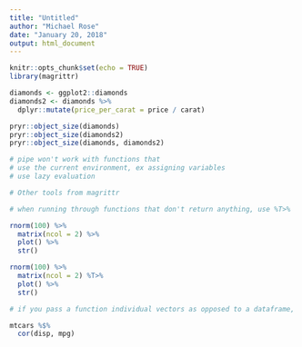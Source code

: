 ---
title: "Untitled"
author: "Michael Rose"
date: "January 20, 2018"
output: html_document
---

```{r setup, include=FALSE}
knitr::opts_chunk$set(echo = TRUE)
library(magrittr)
```

```{r}
diamonds <- ggplot2::diamonds
diamonds2 <- diamonds %>% 
  dplyr::mutate(price_per_carat = price / carat)

pryr::object_size(diamonds)
pryr::object_size(diamonds2)
pryr::object_size(diamonds, diamonds2)

# pipe won't work with functions that
# use the current environment, ex assigning variables 
# use lazy evaluation

# Other tools from magrittr

# when running through functions that don't return anything, use %T>% 

rnorm(100) %>% 
  matrix(ncol = 2) %>% 
  plot() %>% 
  str()

rnorm(100) %>% 
  matrix(ncol = 2) %T>% 
  plot() %>% 
  str()

# if you pass a function individual vectors as opposed to a dataframe, %$% 'explodes' out the variables in a data frame so that they can be referred to explicitly

mtcars %$% 
  cor(disp, mpg)

```

